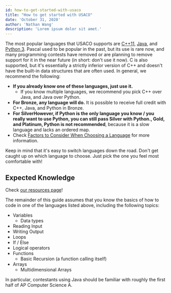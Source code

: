 ```yaml
---
id: how-to-get-started-with-usaco
title: "How to get started with USACO"
date: 'October 31, 2020'
author: 'Nathan Wang'
description: 'Lorem ipsum dolor sit amet.'
---
```


The most popular languages that USACO supports are [C++11](https://en.wikipedia.org/wiki/C%2B%2B), [Java](<https://en.wikipedia.org/wiki/Java_(programming_language)>), and [Python 3](<https://en.wikipedia.org/wiki/Python_(programming_language)>). Pascal used to be popular in the past, but its use is rare now, and many programming contests have removed or are planning to remove support for it in the near future (in short: don't use it now). C is also supported, but it's essentially a strictly inferior version of C++ and doesn't have the built-in data structures that are often used. In general, we recommend the following:

- **If you already know one of these languages, just use it.**
  - If you know multiple languages, we recommend you pick C++ over Java, and Java over Python.
- **For Bronze, any language will do.** It is possible to receive full credit with C++, Java, and Python in Bronze.
- **For Silver<Asterisk>However, if Python is the only language you know / you really want to use Python, you can still pass Silver with Python.</Asterisk>, Gold, and Platinum, Python is not recommended**, because it is a slow language and lacks an ordered map.
- Check [Factors to Consider When Choosing a Language](/general/factors-choosing) for more information.

Keep in mind that it's easy to switch languages down the road. Don't get caught up on which language to choose. Just pick the one you feel most comfortable with!

## Expected Knowledge

<Info title="What if I'm not comfortable with basic coding (yet)?">

Check [our resources page](/general/resources-learning-to-code)!

</Info>

The remainder of this guide assumes that you know the basics of how to code in one of the languages listed above, including the following topics:

- Variables
  - Data types
- Reading Input
- Writing Output
- Loops
- If / Else
- Logical operators
- Functions
  - Basic Recursion (a function calling itself)
- Arrays
  - Multidimensional Arrays

In particular, contestants using Java should be familiar with roughly the first half of AP Computer Science A.

<!-- Familiarity with [competition math](https://github.com/bqi343/USACO/blob/master/Resources/Competition%20Math.md) (ex. AIME qualification) is helpful but not required. -->
